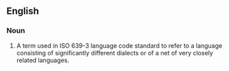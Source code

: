 {{wikipedia}}
==English==

===Noun===
{{en-noun}}

# A term used in ISO 639-3 language code standard to refer to a language consisting of significantly different dialects or of a net of very closely related languages.